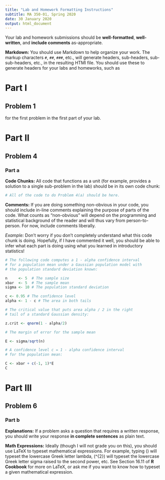 ```yaml
---
title: "Lab and Homework Formatting Instructions"
subtitle: MA 350-01, Spring 2020
date: 30 January 2020
output: html_document
---
```


Your lab and homework submissions should be **well-formatted**, **well-written**, and **include comments** as-appropriate.

**Markdown:** You should use Markdown to help organize your work. The markup characters `#`, `##`, `###`, etc., will generate headers, sub-headers, sub-sub-headers, etc., in the resulting HTMl file. You should use these to generate headers for your labs and homeworks, such as

# Part I

## Problem 1

for the first problem in the first part of your lab.

# Part II

## Problem 4

### Part a

**Code Chunks:** All code that functions as a unit (for example, provides a solution to a single sub-problem in the lab) should be in its own code chunk:

```r
# All of the code to do Problem 4(a) should be here.

```

**Comments:** If you are doing something non-obvious in your code, you should include in-line comments explaining the purpose of parts of the code. What counts as "non-obvious" will depend on the programming and statistical background of the reader and will thus vary from person-to-person. For now, include comments liberally.

*Example:* Don't worry if you don't completely understand what this code chunk is doing. Hopefully, if I have commented it well, you should be able to infer what each part is doing using what you learned in introductory statistics!

```r
# The following code computes a 1 - alpha confidence interval
# for a population mean under a Gaussian population model with
# the population standard deviation known:

n     <- 5  # The sample size
xbar  <- 5  # The sample mean
sigma <- 10 # The population standard deviation

c <- 0.95 # The confidence level
alpha <- 1 - c # The area in both tails

# The critical value that puts area alpha / 2 in the right
# tail of a standard Gaussian density:

z.crit <- qnorm(1 - alpha/2)

# The margin of error for the sample mean

E <- sigma/sqrt(n)

# A confidence level c = 1 - alpha confidence interval
# for the population mean:

C <- xbar + c(-1, 1)*E
C

```

# Part III

## Problem 6

### Part b

**Explanations:** If a problem asks a question that requires a written response, you should write your response **in complete sentences** as plain text.

**Math Expressions:** Ideally (though I will not grade you on this), you should use LaTeX to typeset mathematical expressions. For example, typing \(\lambda\) will typeset the lowercase Greek letter lambda, \(\sigma^{2}\) will typeset the lowercase Greek letter sigma raised to the second power, etc. See Section 16.11 of **R Cookbook** for more on LaTeX, or ask me if you want to know how to typeset a given mathematical expression.
